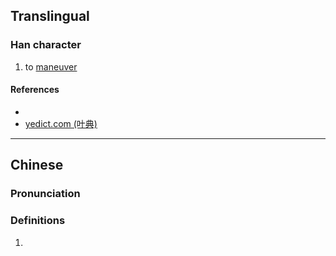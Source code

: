 {{character info/new}}
==Translingual==

===Han character===
{{Han char|rn=85|rad=水|as=06|sn=9|four=37140|canj=EHBY|ids=⿰氵舟}}

# {{lb|zh|archaic}} to [[maneuver]]

====References====
* {{Han ref|kx=0619.140|dkj=17349|dj=1014.090|hdz=31612.020|uh=6D00|ud=27904|bh=CF7C|bd=53116}}
* [http://yedict.com/htm/6D/6D00.htm yedict.com (叶典)]

----

==Chinese==
{{zh-forms}}

===Pronunciation===
{{zh-pron
|m=pán,zhōu
|c=pun4,zau1
|mc=
|oc=
|ma=
|cat=v
}}

===Definitions===
{{zh-hanzi}}

# {{rfdef|lang=zh}}